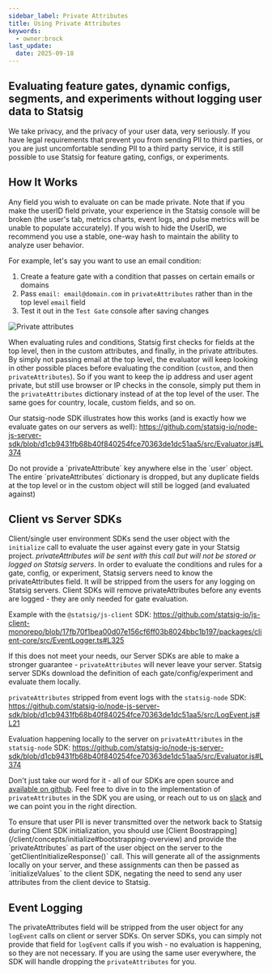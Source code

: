 ```yaml
---
sidebar_label: Private Attributes
title: Using Private Attributes
keywords:
  - owner:brock
last_update:
  date: 2025-09-18
---
```


## Evaluating feature gates, dynamic configs, segments, and experiments without logging user data to Statsig
We take privacy, and the privacy of your user data, very seriously.  If you have legal requirements that prevent you from sending PII to third parties, or you are just uncomfortable sending PII to a third party service, it is still possible to use Statsig for feature gating, configs, or experiments.

## How It Works
Any field you wish to evaluate on can be made private.  Note that if you make the userID field private, your experience in the Statsig console will be broken (the user's tab, metrics charts, event logs, and pulse metrics will be unable to populate accurately).  If you wish to hide the UserID, we recommend you use a stable, one-way hash to maintain the ability to analyze user behavior.

For example, let's say you want to use an email condition:

1. Create a feature gate with a condition that passes on certain emails or domains
2. Pass `email: email@domain.com` in `privateAttributes` rather than in the top level `email` field
3. Test it out in the `Test Gate` console after saving changes

![Private attributes](/images/conditions/private-attributes.png)

When evaluating rules and conditions, Statsig first checks for fields at the top level, then in the custom attributes, and finally, in the private attributes.  By simply not passing email at the top level, the evaluator will keep looking in other possible places before evaluating the condition (`custom`, and then `privateAttributes`).
So if you want to keep the ip address and user agent private, but still use browser or IP checks in the console, simply put them in the `privateAttributes` dictionary instead of at the top level of the user.  The same goes for country, locale, custom fields, and so on.

Our statsig-node SDK illustrates how this works (and is exactly how we evaluate gates on our servers as well): https://github.com/statsig-io/node-js-server-sdk/blob/d1cb9431fb68b40f840254fce70363de1dc51aa5/src/Evaluator.js#L374

<Warning>
Do not provide a `privateAttribute` key anywhere else in the `user` object.  The entire `privateAttributes` dictionary is dropped, but any duplicate fields at the top level or in the custom object will still be logged (and evaluated against)
</Info>

## Client vs Server SDKs
Client/single user environment SDKs send the user object with the `initialize` call to evaluate the user against every gate in your Statsig project.
*privateAttributes will be sent with this call but will not be stored or logged on Statsig servers*.  In order to evaluate the conditions and rules for a gate, config, or experiment, Statsig servers need to know the privateAttributes field.  It will be stripped from the users for any logging on Statsig servers.
Client SDKs will remove privateAttributes before any events are logged - they are only needed for gate evaluation.

Example with the `@statsig/js-client` SDK: https://github.com/statsig-io/js-client-monorepo/blob/17fb70f1bea00d07e156cf6ff03b8024bbc1b197/packages/client-core/src/EventLogger.ts#L325

If this does not meet your needs, our Server SDKs are able to make a stronger guarantee - `privateAttributes` will never leave your server.  Statsig server SDKs
download the definition of each gate/config/experiment and evaluate them locally.

`privateAttributes` stripped from event logs with the `statsig-node` SDK: https://github.com/statsig-io/node-js-server-sdk/blob/d1cb9431fb68b40f840254fce70363de1dc51aa5/src/LogEvent.js#L21

Evaluation happening locally to the server on `privateAttributes` in the `statsig-node` SDK: https://github.com/statsig-io/node-js-server-sdk/blob/d1cb9431fb68b40f840254fce70363de1dc51aa5/src/Evaluator.js#L374

Don't just take our word for it - all of our SDKs are open source and [available on github](https://github.com/statsig-io).  Feel free to dive in to the implementation of `privateAttributes` in the SDK you are using, or reach out to us on [slack](https://www.statsig.com/slack) and we can point you in the right direction.

<Info>
To ensure that user PII is never transmitted over the network back to Statsig during Client SDK initialization, you should use [Client Boostrapping](/client/concepts/initialize#bootstrapping-overview) and provide the `privateAttributes` as part of the user object on the server to the `getClientInitializeResponse(<user object>)` call. This will generate all of the assignments locally on your server, and these assignments can then be passed as `initializeValues` to the client SDK, negating the need to send any user attributes from the client device to Statsig. 
</Info>

## Event Logging
The privateAttributes field will be stripped from the user object for any `logEvent` calls on client or server SDKs.  On server SDKs, you can simply not provide that field for `logEvent` calls if you wish - no evaluation is happening, so they are not necessary.  If you are using the same user everywhere, the SDK will handle dropping the `privateAttributes` for you.
